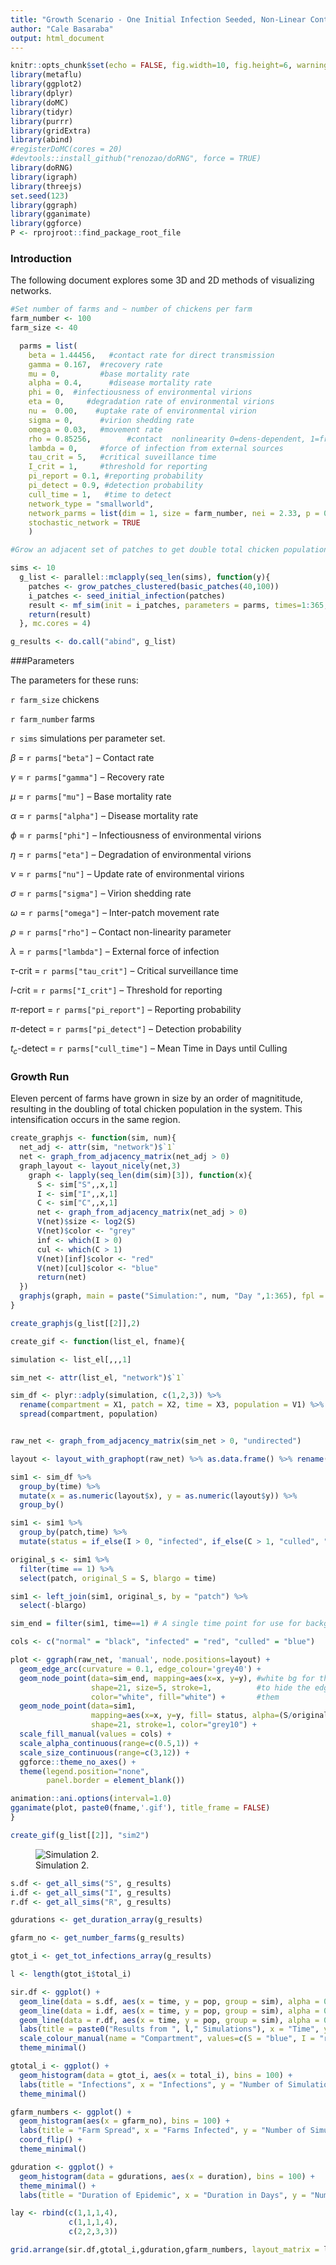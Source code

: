 ```yaml
---
title: "Growth Scenario - One Initial Infection Seeded, Non-Linear Contact Rate, Clustered Intensification, Paired Networks"
author: "Cale Basaraba"
output: html_document
---
```



```r
knitr::opts_chunk$set(echo = FALSE, fig.width=10, fig.height=6, warning = FALSE)
library(metaflu)
library(ggplot2)
library(dplyr)
library(doMC)
library(tidyr)
library(purrr)
library(gridExtra)
library(abind)
#registerDoMC(cores = 20)
#devtools::install_github("renozao/doRNG", force = TRUE)
library(doRNG)
library(igraph)
library(threejs)
set.seed(123)
library(ggraph)
library(gganimate)
library(ggforce)
P <- rprojroot::find_package_root_file
```


### Introduction

The following document explores some 3D and 2D methods of visualizing networks.


```r
#Set number of farms and ~ number of chickens per farm
farm_number <- 100
farm_size <- 40

```


```r
  parms = list(
    beta = 1.44456,   #contact rate for direct transmission
    gamma = 0.167,  #recovery rate
    mu = 0,         #base mortality rate
    alpha = 0.4,      #disease mortality rate
    phi = 0,  #infectiousness of environmental virions
    eta = 0,     #degradation rate of environmental virions
    nu =  0.00,    #uptake rate of environmental virion
    sigma = 0,      #virion shedding rate
    omega = 0.03,   #movement rate
    rho = 0.85256,        #contact  nonlinearity 0=dens-dependent, 1=freq-dependent
    lambda = 0,     #force of infection from external sources
    tau_crit = 5,   #critical suveillance time
    I_crit = 1,     #threshold for reporting
    pi_report = 0.1, #reporting probability
    pi_detect = 0.9, #detection probability
    cull_time = 1,   #time to detect
    network_type = "smallworld",
    network_parms = list(dim = 1, size = farm_number, nei = 2.33, p = 0.0596, multiple = FALSE, loops = FALSE),
    stochastic_network = TRUE
    )
```


```r
#Grow an adjacent set of patches to get double total chicken population

sims <- 10
  g_list <- parallel::mclapply(seq_len(sims), function(y){
    patches <- grow_patches_clustered(basic_patches(40,100))
    i_patches <- seed_initial_infection(patches)
    result <- mf_sim(init = i_patches, parameters = parms, times=1:365, n_sims = 1)
    return(result)
  }, mc.cores = 4)

g_results <- do.call("abind", g_list)

```

###Parameters

The parameters for these runs:

`r farm_size` chickens

`r farm_number` farms

`r sims` simulations per parameter set.

$\beta$ = `r parms["beta"]` -- Contact rate

$\gamma$ = `r parms["gamma"]` -- Recovery rate

$\mu$ = `r parms["mu"]` -- Base mortality rate

$\alpha$ = `r parms["alpha"]` -- Disease mortality rate

$\phi$ = `r parms["phi"]` -- Infectiousness of environmental virions

$\eta$ = `r parms["eta"]` -- Degradation of environmental virions

$\nu$ = `r parms["nu"]` -- Update rate of environmental virions

$\sigma$ = `r parms["sigma"]` -- Virion shedding rate

$\omega$ = `r parms["omega"]` -- Inter-patch movement rate

$\rho$ = `r parms["rho"]` -- Contact non-linearity parameter

$\lambda$ = `r parms["lambda"]` -- External force of infection

$\tau$-crit = `r parms["tau_crit"]` -- Critical surveillance time

$I$-crit = `r parms["I_crit"]` -- Threshold for reporting

$\pi$-report = `r parms["pi_report"]` -- Reporting probability

$\pi$-detect = `r parms["pi_detect"]` -- Detection probability

$t_c$-detect = `r parms["cull_time"]` -- Mean Time in Days until Culling


### Growth Run

Eleven percent of farms have grown in size by an order of magnititude, resulting in the doubling of total chicken population in the system. This intensification occurs in the same region.


```r

create_graphjs <- function(sim, num){
  net_adj <- attr(sim, "network")$`1`
  net <- graph_from_adjacency_matrix(net_adj > 0)
  graph_layout <- layout_nicely(net,3)  
    graph <- lapply(seq_len(dim(sim)[3]), function(x){
      S <- sim["S",,x,1]
      I <- sim["I",,x,1]
      C <- sim["C",,x,1]
      net <- graph_from_adjacency_matrix(net_adj > 0)
      V(net)$size <- log2(S)
      V(net)$color <- "grey"
      inf <- which(I > 0)
      cul <- which(C > 1)
      V(net)[inf]$color <- "red"
      V(net)[cul]$color <- "blue"
      return(net)
  })
  graphjs(graph, main = paste("Simulation:", num, "Day ",1:365), fpl = 60, layout = graph_layout)
}

create_graphjs(g_list[[2]],2)


```

```r


create_gif <- function(list_el, fname){

simulation <- list_el[,,,1]

sim_net <- attr(list_el, "network")$`1`

sim_df <- plyr::adply(simulation, c(1,2,3)) %>%
  rename(compartment = X1, patch = X2, time = X3, population = V1) %>%
  spread(compartment, population)


raw_net <- graph_from_adjacency_matrix(sim_net > 0, "undirected")

layout <- layout_with_graphopt(raw_net) %>% as.data.frame() %>% rename(x=V1, y=V2)

sim1 <- sim_df %>% 
  group_by(time) %>% 
  mutate(x = as.numeric(layout$x), y = as.numeric(layout$y)) %>% 
  group_by()

sim1 <- sim1 %>%
  group_by(patch,time) %>%
  mutate(status = if_else(I > 0, "infected", if_else(C > 1, "culled", "normal")))

original_s <- sim1 %>%
  filter(time == 1) %>%
  select(patch, original_S = S, blargo = time)

sim1 <- left_join(sim1, original_s, by = "patch") %>%
  select(-blargo)

sim_end = filter(sim1, time==1) # A single time point for use for background

cols <- c("normal" = "black", "infected" = "red", "culled" = "blue")

plot <- ggraph(raw_net, 'manual', node.positions=layout) + 
  geom_edge_arc(curvature = 0.1, edge_colour='grey40') +
  geom_node_point(data=sim_end, mapping=aes(x=x, y=y), #white bg for the nodes
                  shape=21, size=5, stroke=1,          #to hide the edges beind
                  color="white", fill="white") +       #them
  geom_node_point(data=sim1,
                  mapping=aes(x=x, y=y, fill= status, alpha=(S/original_S)*100, frame=time, size = original_S),
                  shape=21, stroke=1, color="grey10") + 
  scale_fill_manual(values = cols) +
  scale_alpha_continuous(range=c(0.5,1)) +
  scale_size_continuous(range=c(3,12)) +
  ggforce::theme_no_axes() +
  theme(legend.position="none",
        panel.border = element_blank())

animation::ani.options(interval=1.0)
gganimate(plot, paste0(fname,'.gif'), title_frame = FALSE)
}

create_gif(g_list[[2]], "sim2")

```

![Simulation 2.](`r P("inst","experiments","sim2.gif")`)


```r


s.df <- get_all_sims("S", g_results)
i.df <- get_all_sims("I", g_results)
r.df <- get_all_sims("R", g_results)

gdurations <- get_duration_array(g_results)

gfarm_no <- get_number_farms(g_results)

gtot_i <- get_tot_infections_array(g_results)

```

```r
l <- length(gtot_i$total_i)

sir.df <- ggplot() +
  geom_line(data = s.df, aes(x = time, y = pop, group = sim), alpha = 0.05, color = "blue") +
  geom_line(data = i.df, aes(x = time, y = pop, group = sim), alpha = 0.05, color = "red") +
  geom_line(data = r.df, aes(x = time, y = pop, group = sim), alpha = 0.05, color = "green") +
  labs(title = paste0("Results from ", l," Simulations"), x = "Time", y = "Population") +
  scale_colour_manual(name = "Compartment", values=c(S = "blue", I = "red", R = "green")) +
  theme_minimal()

gtotal_i <- ggplot() +
  geom_histogram(data = gtot_i, aes(x = total_i), bins = 100) +
  labs(title = "Infections", x = "Infections", y = "Number of Simulations") +
  theme_minimal()

gfarm_numbers <- ggplot() +
  geom_histogram(aes(x = gfarm_no), bins = 100) +
  labs(title = "Farm Spread", x = "Farms Infected", y = "Number of Simulations") +
  coord_flip() +
  theme_minimal()

gduration <- ggplot() +
  geom_histogram(data = gdurations, aes(x = duration), bins = 100) +
  theme_minimal() +
  labs(title = "Duration of Epidemic", x = "Duration in Days", y = "Number of Simulations")

lay <- rbind(c(1,1,1,4),
             c(1,1,1,4),
             c(2,2,3,3))

grid.arrange(sir.df,gtotal_i,gduration,gfarm_numbers, layout_matrix = lay)

```
